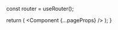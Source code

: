 


  const router = useRouter();

  return (
    <NextIntlClientProvider
      locale={router.locale}
      messages={locales[router.locale]}
      timeZone="Europe/Vienna"
    >
      <Head>
        <meta name="viewport" content="width=device-width, initial-scale=1.0" />
        <meta name="description" content="Discover over 400 high-quality, fully customizable SVG icons for your projects." />
        <meta name="keywords" content="Beautifully, Crafted, React Icon, Open Source, High Quality, Icon, Customizable, SVG Icon" />
        <meta name="author" content="Wis Design" />
        <meta name="twitter:site" content="@wisdesign" inertia="" />
        <meta name="twitter:title" content="Elegant and Open-Source Icon Library * Ls Icon" inertia="" />
        <meta name="twitter:description" content="Discover over 400 high-quality, fully customizable SVG icons for your projects." inertia="" />
        <meta name="twitter:image" content="https://repository-images.githubusercontent.com/845416273/3dbcac21-94aa-49d2-bf72-c57580602356" inertia="" />
        <meta name="twitter:creator" content="@wisdesignsystem" inertia="" />
        <meta property="og:url" content="https://lsicon.com" inertia="" />
        <meta property="og:type" content="website" inertia="" />
        <meta property="og:title" content="Elegant and Open-Source Icon Library * Ls Icon" inertia="" />
        <meta property="og:description" content="Discover over 400 high-quality, fully customizable SVG icons for your projects." inertia="" />
        <meta property="og:image" content="https://repository-images.githubusercontent.com/845416273/3dbcac21-94aa-49d2-bf72-c57580602356" inertia="" />
        <link rel="shortcut icon" href="/static/favicon.ico" type="image/x-icon" />
        <link rel="icon" href="/static/favicon.ico" type="image/x-icon" />
        <title>Open-Source Icons · Ls Icon</title>
      </Head>
      <Component {...pageProps} />
    </NextIntlClientProvider>
  );
}
